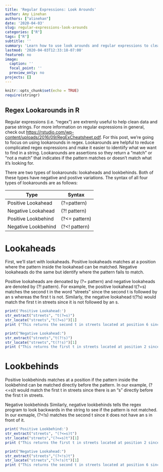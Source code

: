 ```yaml
---
title: 'Regular Expressions: Look Arounds'
author: Amy Linehan
authors: ["alinehan"]
date: '2020-04-03'
slug: regular-expressions-look-arounds
categories: ["R"]
tags: ["R"]
subtitle: ''
summary: 'Learn how to use look arounds and regular expressions to clean data and parse strings'
lastmod: '2020-04-03T12:33:18-07:00'
featured: no
image:
  caption: ''
  focal_point: ''
  preview_only: no
projects: []
---
```


```r
knitr::opts_chunk$set(echo = TRUE)
require(stringr)

```

## Regex Lookarounds in R 

Regular expressions (i.e. "regex") are extremly useful to help clean data and parse strings. For more information on regular expressions in general, check out <https://rstudio.com/wp-content/uploads/2016/09/RegExCheatsheet.pdf>. For this post, we're going to focus on using lookarounds in regex. Lookarounds are helpful to reduce complicated regex expressions and make it easier to identiify what we want to find in a string. Lookarounds are assertions so they return a "match" or "not a match" that indicates if the pattern matches or doesn't match what it's looking for. 

There are two types of lookarounds: lookaheads and lookbehinds. Both of these types have negative and postive variations. The syntax of all four types of lookarounds are as follows:


 Type | Syntax
------------- | -------------
Positive Lookahead | (?=pattern)
Negative Lookahead | (?! pattern)
Positive Lookbehind | (?<= pattern)
Negative Lookbehind | (?<! pattern)

# Lookaheads

First, we'll start with lookaheads. Positive lookaheads matches at a position where the pattern inside the lookahead can be matched. Negative lookaheads do the same but identify where the pattern fails to match. 

Positive lookaheads are denoated by (?= pattern) and negative lookaheads are denoted by (?! pattern). For example, the positive lookahead t(?=s) matches the second t in the word "streets" since the second t is followed by an s whereas the first t is not. Similarly, the negative lookahead t(?!s) would match the first t in streets since it is not followed by an s. 

```r
print('Positive Lookahead:')
str_extract("streets", "t(?=s)")
str_locate("streets","t(?=s)")[1]
print ("This returns the second t in streets located at position 6 since this t is followed by an s")
```
```r
print("Negative Lookahead:")
str_extract("streets","t(?!s)")
str_locate("streets","t(?!s)")[1]
print ("This returns the first t in streets located at position 2 since this t is not followed by an s")

```


# Lookbehinds 
Positive lookbehinds matches at a position if the pattern inside the lookbehind can be matched directly before the pattern. In our example, (?<=s)t would match the first t in streets since there is an "s" directly before the first t in streets. 
 
Negative lookbehinds 
Similarly, negative lookbehinds tells the regex program to look backwards in the string to see if the pattern is not matched. In our exmaple, (?<!s) matches the second t since it does not have an s in front of it.


```r
print('Positive Lookbehind:')
str_extract("streets", "(?<=s)t")
str_locate("streets","(?<=s)t")[1]
print ("This returns the first t in streets located at position 2 since this t follows an s")
```
```r
print("Negative Lookahead:")
str_extract("streets","(?<!s)t")
str_locate("streets","(?<!s)t")[1]
print ("This returns the second t in streets located at position 6 since this t does not follow an s")

```
